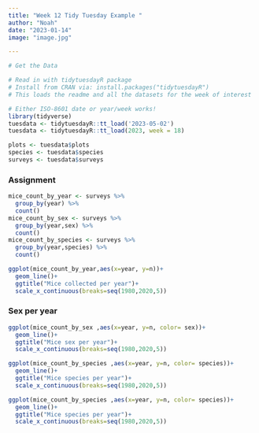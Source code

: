 ```yaml
---
title: "Week 12 Tidy Tuesday Example "
author: "Noah"
date: "2023-01-14"
image: "image.jpg"

---
```


```r
# Get the Data

# Read in with tidytuesdayR package 
# Install from CRAN via: install.packages("tidytuesdayR")
# This loads the readme and all the datasets for the week of interest

# Either ISO-8601 date or year/week works!
library(tidyverse)
tuesdata <- tidytuesdayR::tt_load('2023-05-02')
tuesdata <- tidytuesdayR::tt_load(2023, week = 18)

plots <- tuesdata$plots
species <- tuesdata$species
surveys <- tuesdata$surveys
```

### Assignment 
```r
mice_count_by_year <- surveys %>%
  group_by(year) %>%
  count()
mice_count_by_sex <- surveys %>%
  group_by(year,sex) %>%
  count()
mice_count_by_species <- surveys %>%
  group_by(year,species) %>%
  count()
```


```r
ggplot(mice_count_by_year,aes(x=year, y=n))+
  geom_line()+
  ggtitle("Mice collected per year")+
  scale_x_continuous(breaks=seq(1980,2020,5))


```


### Sex per year
```r
ggplot(mice_count_by_sex ,aes(x=year, y=n, color= sex))+
  geom_line()+
  ggtitle("Mice sex per year")+
  scale_x_continuous(breaks=seq(1980,2020,5))
```
```r
ggplot(mice_count_by_species ,aes(x=year, y=n, color= species))+
  geom_line()+
  ggtitle("Mice species per year")+
  scale_x_continuous(breaks=seq(1980,2020,5))
```
```r
ggplot(mice_count_by_species ,aes(x=year, y=n, color= species))+
  geom_line()+
  ggtitle("Mice species per year")+
  scale_x_continuous(breaks=seq(1980,2020,5))
```

